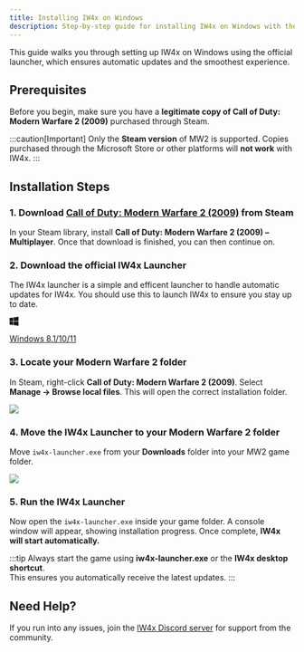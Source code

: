 ```yaml
---
title: Installing IW4x on Windows
description: Step-by-step guide for installing IW4x on Windows with the official launcher.
---
```


This guide walks you through setting up IW4x on Windows using the official launcher, which ensures automatic updates and the smoothest experience.

## Prerequisites

Before you begin, make sure you have a **legitimate copy of Call of Duty: Modern Warfare 2 (2009)** purchased through Steam.

:::caution[Important]
Only the **Steam version** of MW2 is supported. Copies purchased through the Microsoft Store or other platforms will **not work** with IW4x.
:::

## Installation Steps

### 1. Download [Call of Duty: Modern Warfare 2 (2009)](https://store.steampowered.com/app/10180/Call_of_Duty_Modern_Warfare_2_2009/) from Steam
In your Steam library, install **Call of Duty: Modern Warfare 2 (2009) – Multiplayer**. Once that download is finished, you can then continue on.

### 2. Download the official IW4x Launcher
The IW4x launcher is a simple and efficent launcher to handle automatic updates for IW4x. You should use this to launch IW4x to ensure you stay up to date.

<a class="sl-link-button not-content primary astro-xwgiixxa" 
href="https://github.com/iw4x/launcher/releases/latest/download/iw4x-launcher.exe"> <svg aria-hidden="true" class="astro-xwgiixxa astro-c6vsoqas" width="16" height="16" viewBox="0 0 24 24" fill="currentColor" style="--sl-icon-size: 1.5rem;"><path d="M0.125 11.544L0.125 3.450L9.815 2.120L9.815 11.506L0.125 11.544ZM0.125 12.532L9.815 12.570L9.815 21.956L0.125 20.626L0.125 12.532ZM10.993 11.468L10.993 1.968L23.837 0.106L23.837 11.392L10.993 11.468ZM10.955 12.646L23.875 12.684L23.837 23.894L10.993 22.108L10.955 12.646Z"></path></svg> <p>Windows 8.1/10/11</p>  </a>

### 3. Locate your Modern Warfare 2 folder
In Steam, right-click **Call of Duty: Modern Warfare 2 (2009)**. Select **Manage → Browse local files**. This will open the correct installation folder.

<img src="/src/assets/manage_files.webp"></img>

### 4. Move the IW4x Launcher to your Modern Warfare 2 folder
Move `iw4x-launcher.exe` from your **Downloads** folder into your MW2 game folder.

<img src="/src/assets/drag_iw4x.webp"></img>

### 5. Run the IW4x Launcher
Now open the `iw4x-launcher.exe` inside your game folder. A console window will appear, showing installation progress. Once complete, **IW4x will start automatically.**

:::tip
Always start the game using **iw4x-launcher.exe** or the **IW4x desktop shortcut**.  
This ensures you automatically receive the latest updates.
:::

## Need Help?

If you run into any issues, join the [IW4x Discord server](https://discord.gg/your-invite) for support from the community.

